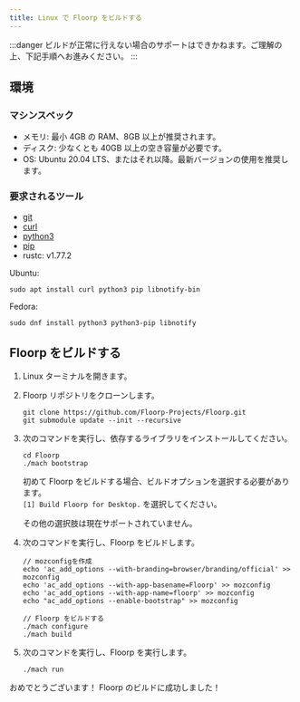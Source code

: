 ```yaml
---
title: Linux で Floorp をビルドする
---
```


:::danger
ビルドが正常に行えない場合のサポートはできかねます。ご理解の上、下記手順へお進みください。
:::

## 環境

### マシンスペック

- メモリ: 最小 4GB の RAM、8GB 以上が推奨されます。
- ディスク: 少なくとも 40GB 以上の空き容量が必要です。
- OS: Ubuntu 20.04 LTS、またはそれ以降。最新バージョンの使用を推奨します。

### 要求されるツール

- [git](https://git-scm.com/download/linux)
- [curl](https://curl.se/)
- [python3](https://www.python.org/downloads/)
- [pip](https://pip.pypa.io/en/stable/installation/)
- rustc: v1.77.2

Ubuntu:

```shell
sudo apt install curl python3 pip libnotify-bin
```

Fedora:

```shell
sudo dnf install python3 python3-pip libnotify
```

## Floorp をビルドする

1. Linux ターミナルを開きます。

2. Floorp リポジトリをクローンします。

   ```shell
   git clone https://github.com/Floorp-Projects/Floorp.git
   git submodule update --init --recursive
   ```

3. 次のコマンドを実行し、依存するライブラリをインストールしてください。

   ```shell
   cd Floorp
   ./mach bootstrap
   ```

   初めて Floorp をビルドする場合、ビルドオプションを選択する必要があります。  
   `[1] Build Floorp for Desktop.` を選択してください。

   その他の選択肢は現在サポートされていません。

4. 次のコマンドを実行し、Floorp をビルドします。

   ```shell
   // mozconfigを作成
   echo 'ac_add_options --with-branding=browser/branding/official' >> mozconfig
   echo 'ac_add_options --with-app-basename=Floorp' >> mozconfig
   echo 'ac_add_options --with-app-name=floorp' >> mozconfig
   echo "ac_add_options --enable-bootstrap" >> mozconfig

   // Floorp をビルドする
   ./mach configure
   ./mach build
   ```

5. 次のコマンドを実行し、Floorp を実行します。

   ```shell
   ./mach run
   ```

おめでとうございます！ Floorp のビルドに成功しました！